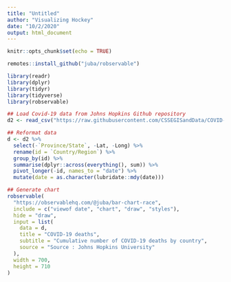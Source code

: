 ---
title: "Untitled"
author: "Visualizing Hockey"
date: "10/2/2020"
output: html_document
---

```{r setup, include=FALSE}
knitr::opts_chunk$set(echo = TRUE)
```

```{r}
remotes::install_github("juba/robservable")
```
```{r}
library(readr)
library(dplyr)
library(tidyr)
library(tidyverse)
library(robservable)

## Load Covid-19 data from Johns Hopkins Github repository
d2 <- read_csv("https://raw.githubusercontent.com/CSSEGISandData/COVID-19/master/csse_covid_19_data/csse_covid_19_time_series/time_series_covid19_deaths_global.csv")

## Reformat data 
d <- d2 %>%
  select(-`Province/State`, -Lat, -Long) %>%
  rename(id = `Country/Region`) %>%
  group_by(id) %>%
  summarise(dplyr::across(everything(), sum)) %>%
  pivot_longer(-id, names_to = "date") %>%
  mutate(date = as.character(lubridate::mdy(date)))

## Generate chart
robservable(
  "https://observablehq.com/@juba/bar-chart-race",
  include = c("viewof date", "chart", "draw", "styles"),
  hide = "draw",
  input = list(
    data = d,
    title = "COVID-19 deaths",
    subtitle = "Cumulative number of COVID-19 deaths by country",
    source = "Source : Johns Hopkins University"
  ),
  width = 700,
  height = 710
)
```

